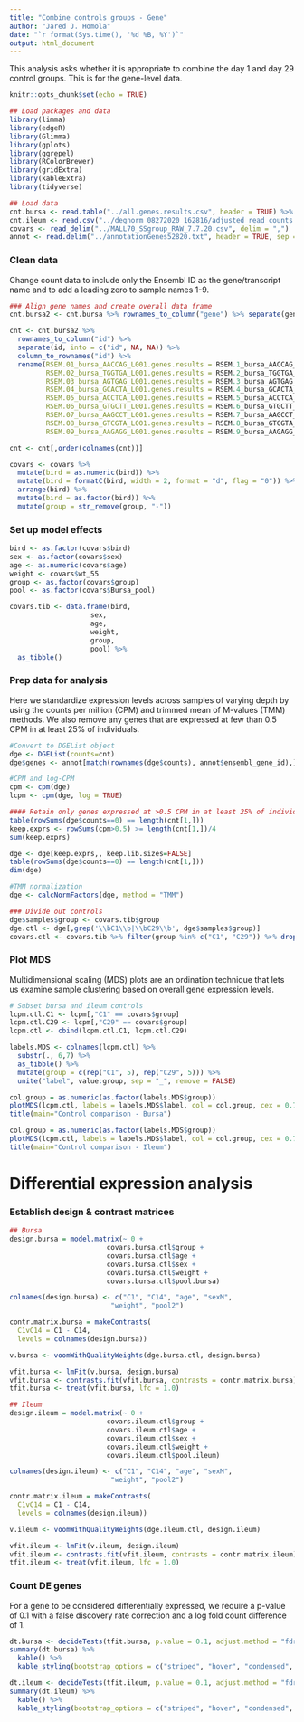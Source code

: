 ```yaml
---
title: "Combine controls groups - Gene"
author: "Jared J. Homola"
date: "`r format(Sys.time(), '%d %B, %Y')`"
output: html_document
---
```

This analysis asks whether it is appropriate to combine the day 1 and day 29 control groups. This is for the gene-level data.

```r
knitr::opts_chunk$set(echo = TRUE)
```

```r
## Load packages and data
library(limma)
library(edgeR)
library(Glimma)
library(gplots)
library(ggrepel)
library(RColorBrewer)
library(gridExtra)
library(kableExtra)
library(tidyverse)

## Load data
cnt.bursa <- read.table("../all.genes.results.csv", header = TRUE) %>% as_tibble(rownames = NA)
cnt.ileum <- read.csv("../degnorm_08272020_162816/adjusted_read_counts.csv") %>% as_tibble(rownames = NA)
covars <- read_delim("../MALL70_SSgroup_RAW_7.7.20.csv", delim = ",")
annot <- read.delim("../annotationGenes52820.txt", header = TRUE, sep = "\t")
```


### Clean data
Change count data to include only the Ensembl ID as the gene/transcript name and to add a leading zero to sample names 1-9.
```r
### Align gene names and create overall data frame
cnt.bursa2 <- cnt.bursa %>% rownames_to_column("gene") %>% separate(gene, c("ENSAPL", "geneName")) %>% mutate(geneName = coalesce(geneName, ENSAPL))

cnt <- cnt.bursa2 %>%
  rownames_to_column("id") %>%
  separate(id, into = c("id", NA, NA)) %>%
  column_to_rownames("id") %>% 
  rename(RSEM.01_bursa_AACCAG_L001.genes.results = RSEM.1_bursa_AACCAG_L001.genes.results,
         RSEM.02_bursa_TGGTGA_L001.genes.results = RSEM.2_bursa_TGGTGA_L001.genes.results,
         RSEM.03_bursa_AGTGAG_L001.genes.results = RSEM.3_bursa_AGTGAG_L001.genes.results,
         RSEM.04_bursa_GCACTA_L001.genes.results = RSEM.4_bursa_GCACTA_L001.genes.results,
         RSEM.05_bursa_ACCTCA_L001.genes.results = RSEM.5_bursa_ACCTCA_L001.genes.results,
         RSEM.06_bursa_GTGCTT_L001.genes.results = RSEM.6_bursa_GTGCTT_L001.genes.results,
         RSEM.07_bursa_AAGCCT_L001.genes.results = RSEM.7_bursa_AAGCCT_L001.genes.results,
         RSEM.08_bursa_GTCGTA_L001.genes.results = RSEM.8_bursa_GTCGTA_L001.genes.results,
         RSEM.09_bursa_AAGAGG_L001.genes.results = RSEM.9_bursa_AAGAGG_L001.genes.results)

cnt <- cnt[,order(colnames(cnt))]

covars <- covars %>%
  mutate(bird = as.numeric(bird)) %>%
  mutate(bird = formatC(bird, width = 2, format = "d", flag = "0")) %>% 
  arrange(bird) %>%
  mutate(bird = as.factor(bird)) %>% 
  mutate(group = str_remove(group, "-"))
```

### Set up model effects
```r
bird <- as.factor(covars$bird)
sex <- as.factor(covars$sex)
age <- as.numeric(covars$age)
weight <- covars$wt_55
group <- as.factor(covars$group)
pool <- as.factor(covars$Bursa_pool)

covars.tib <- data.frame(bird,
                    sex,
                    age,
                    weight,
                    group,
                    pool) %>% 
  as_tibble()
```

### Prep data for analysis
Here we standardize expression levels across samples of varying depth by using the counts per million (CPM) and trimmed mean of M-values (TMM) methods. We also remove any genes that are expressed at few than 0.5 CPM in at least 25% of individuals.
```r
#Convert to DGEList object
dge <- DGEList(counts=cnt)
dge$genes <- annot[match(rownames(dge$counts), annot$ensembl_gene_id),]

#CPM and log-CPM
cpm <- cpm(dge)
lcpm <- cpm(dge, log = TRUE)

#### Retain only genes expressed at >0.5 CPM in at least 25% of individuals
table(rowSums(dge$counts==0) == length(cnt[1,]))
keep.exprs <- rowSums(cpm>0.5) >= length(cnt[1,])/4
sum(keep.exprs)

dge <- dge[keep.exprs,, keep.lib.sizes=FALSE]
table(rowSums(dge$counts==0) == length(cnt[1,]))
dim(dge)

#TMM normalization
dge <- calcNormFactors(dge, method = "TMM")

### Divide out controls
dge$samples$group <- covars.tib$group
dge.ctl <- dge[,grep('\\bC1\\b|\\bC29\\b', dge$samples$group)]
covars.ctl <- covars.tib %>% filter(group %in% c("C1", "C29")) %>% droplevels()
```

### Plot MDS
Multidimensional scaling (MDS) plots are an ordination technique that lets us examine sample clustering based on overall gene expression levels.
```r
# Subset bursa and ileum controls
lcpm.ctl.C1 <- lcpm[,"C1" == covars$group]
lcpm.ctl.C29 <- lcpm[,"C29" == covars$group]
lcpm.ctl <- cbind(lcpm.ctl.C1, lcpm.ctl.C29)

labels.MDS <- colnames(lcpm.ctl) %>% 
  substr(., 6,7) %>% 
  as_tibble() %>% 
  mutate(group = c(rep("C1", 5), rep("C29", 5))) %>% 
  unite("label", value:group, sep = "_", remove = FALSE)

col.group = as.numeric(as.factor(labels.MDS$group))
plotMDS(lcpm.ctl, labels = labels.MDS$label, col = col.group, cex = 0.75)
title(main="Control comparison - Bursa")

col.group = as.numeric(as.factor(labels.MDS$group))
plotMDS(lcpm.ctl, labels = labels.MDS$label, col = col.group, cex = 0.75)
title(main="Control comparison - Ileum")
```

# Differential expression analysis
### Establish design & contrast matrices
```r
## Bursa
design.bursa = model.matrix(~ 0 +
                        covars.bursa.ctl$group +
                        covars.bursa.ctl$age +
                        covars.bursa.ctl$sex + 
                        covars.bursa.ctl$weight + 
                        covars.bursa.ctl$pool.bursa)

colnames(design.bursa) <- c("C1", "C14", "age", "sexM",
                         "weight", "pool2")

contr.matrix.bursa = makeContrasts(
  C1vC14 = C1 - C14,
  levels = colnames(design.bursa))

v.bursa <- voomWithQualityWeights(dge.bursa.ctl, design.bursa)

vfit.bursa <- lmFit(v.bursa, design.bursa) 
vfit.bursa <- contrasts.fit(vfit.bursa, contrasts = contr.matrix.bursa)
tfit.bursa <- treat(vfit.bursa, lfc = 1.0)

## Ileum
design.ileum = model.matrix(~ 0 +
                        covars.ileum.ctl$group +
                        covars.ileum.ctl$age +
                        covars.ileum.ctl$sex + 
                        covars.ileum.ctl$weight + 
                        covars.ileum.ctl$pool.ileum)

colnames(design.ileum) <- c("C1", "C14", "age", "sexM",
                         "weight", "pool2")

contr.matrix.ileum = makeContrasts(
  C1vC14 = C1 - C14,
  levels = colnames(design.ileum))

v.ileum <- voomWithQualityWeights(dge.ileum.ctl, design.ileum)

vfit.ileum <- lmFit(v.ileum, design.ileum) 
vfit.ileum <- contrasts.fit(vfit.ileum, contrasts = contr.matrix.ileum)
tfit.ileum <- treat(vfit.ileum, lfc = 1.0)
```

### Count DE genes
For a gene to be considered differentially expressed, we require a p-value of 0.1 with a false discovery rate correction and a log fold count difference of 1.
```r
dt.bursa <- decideTests(tfit.bursa, p.value = 0.1, adjust.method = "fdr")
summary(dt.bursa) %>% 
  kable() %>% 
  kable_styling(bootstrap_options = c("striped", "hover", "condensed", "responsive"), full_width = F)

dt.ileum <- decideTests(tfit.ileum, p.value = 0.1, adjust.method = "fdr")
summary(dt.ileum) %>% 
  kable() %>% 
  kable_styling(bootstrap_options = c("striped", "hover", "condensed", "responsive"), full_width = F)
```
